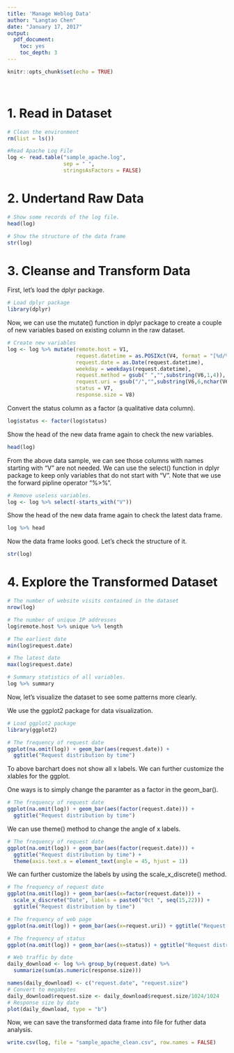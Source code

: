 ---
title: 'Manage Weblog Data'
author: "Langtao Chen"
date: "January 17, 2017"
output: 
  pdf_document: 
    toc: yes
    toc_depth: 3
---

```{r setup, include=FALSE}
knitr::opts_chunk$set(echo = TRUE)
```

&nbsp;
&nbsp;


\newpage

# 1. Read in Dataset
```{r}
# Clean the environment
rm(list = ls())

#Read Apache Log File
log <- read.table("sample_apache.log",
                  sep = " ",
                  stringsAsFactors = FALSE)

```

# 2. Undertand Raw Data

```{r}
# Show some records of the log file.
head(log)
```

```{r}
# Show the structure of the data frame
str(log)

```

# 3. Cleanse and Transform Data

First, let's load the dplyr package.
```{r}
# Load dplyr package
library(dplyr)

```

Now, we can use the mutate() function in dplyr package to create a couple of new variables based on existing column in the raw dataset.
```{r}
# Create new variables
log <- log %>% mutate(remote.host = V1,
                      request.datetime = as.POSIXct(V4, format = "[%d/%b/%Y:%H:%M:%S"),
                      request.date = as.Date(request.datetime),
                      weekday = weekdays(request.datetime),
                      request.method = gsub(" ","",substring(V6,1,4)),
                      request.uri = gsub("/","",substring(V6,6,nchar(V6)-9)),
                      status = V7,
                      response.size = V8)

```

Convert the status column as a factor (a qualitative data column).
```{r}
log$status <- factor(log$status)
```

Show the head of the new data frame again to check the new variables.
```{r}
head(log)
```

From the above data sample, we can see those columns with names starting with "V" are not needed. We can use the select() function in dplyr package to keep only variables that do not start with "V". Note that we use the forward pipline operator "%>%".
```{r}
# Remove useless variables.
log <- log %>% select(-starts_with("V"))
```

Show the head of the new data frame again to check the latest data frame.
```{r}
log %>% head
```

Now the data frame looks good. Let's check the structure of it.

```{r}
str(log)
```

# 4. Explore the Transformed Dataset
```{r}
# The number of website visits contained in the dataset
nrow(log)
```

```{r}
# The number of unique IP addresses
log$remote.host %>% unique %>% length
```

```{r}
# The earliest date
min(log$request.date)
```

```{r}
# The latest date
max(log$request.date)
```

```{r}
# Summary statistics of all variables.
log %>% summary
```

Now, let's visualize the dataset to see some patterns more clearly.

We use the ggplot2 package for data visualization.

```{r}
# Load ggplot2 package
library(ggplot2)
```

```{r}
# The frequency of request date
ggplot(na.omit(log)) + geom_bar(aes(request.date)) + 
  ggtitle("Request distribution by time")

```

To above barchart does not show all x labels. We can further customize the xlables for the ggplot.


One ways is to simply change the paramter as a factor in the geom_bar().

```{r}
# The frequency of request date
ggplot(na.omit(log)) + geom_bar(aes(factor(request.date))) + 
  ggtitle("Request distribution by time")

```

We can use theme() method to change the angle of x labels.

```{r}
# The frequency of request date
ggplot(na.omit(log)) + geom_bar(aes(factor(request.date))) + 
  ggtitle("Request distribution by time") + 
  theme(axis.text.x = element_text(angle = 45, hjust = 1))

```

We can further customize the labels by using the scale_x_discrete() method.

```{r}
# The frequency of request date
ggplot(na.omit(log)) + geom_bar(aes(x=factor(request.date))) + 
  scale_x_discrete("Date", labels = paste0("Oct ", seq(15,22))) +
  ggtitle("Request distribution by time")

```

```{r}
# The frequency of web page
ggplot(na.omit(log)) + geom_bar(aes(x=request.uri)) + ggtitle("Request distribution by page")
```

```{r}
# The frequency of status
ggplot(na.omit(log)) + geom_bar(aes(x=status)) + ggtitle("Request distribution by status")

```
```{r}
# Web traffic by date
daily_download <- log %>% group_by(request.date) %>% 
  summarize(sum(as.numeric(response.size)))
```
```{r}
names(daily_download) <- c("request.date", "request.size")
# Convert to megabytes
daily_download$request.size <- daily_download$request.size/1024/1024
# Response size by date
plot(daily_download, type = "b")
```


Now, we can save the transformed data frame into file for futher data analysis.
```{r}
write.csv(log, file = "sample_apache_clean.csv", row.names = FALSE)
```


